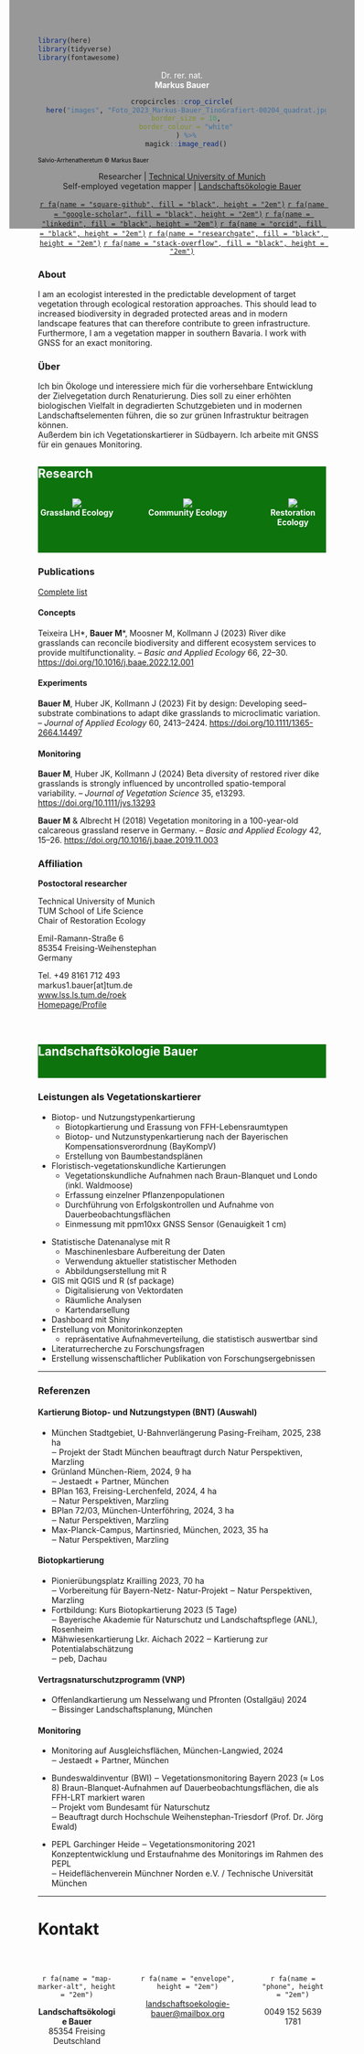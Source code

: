 
```r
library(here)
library(tidyverse)
library(fontawesome)
```

<style>
  body {
  background-image: linear-gradient( rgba(0,0,0,.4), rgba(0,0,0,.4) ), url(images/Glatthaferwiese.jpg);
  background-color: rgba(255, 255, 255, 0.1);
  background-size: Auto 400px;
  background-repeat: no-repeat;
  background-position: center top;
}
</style>

<center>
<p style="color:white;">
Dr. rer. nat.<br>
**Markus Bauer**
</p>

</center>

<center>

```r
cropcircles::crop_circle(
  here("images", "Foto_2023_Markus-Bauer_TinoGrafiert-00204_quadrat.jpg"),
  border_size = 10,
  border_colour = "white"
  ) %>%
  magick::image_read()
```

</center>

<left>

<p style="color:black;"><font size="1">Salvio-Arrhenatheretum &copy; Markus Bauer</font></p>

</left>

<center>

Researcher | [Technical University of Munich](index.qmd#sec-research)
<br>
Self-employed vegetation mapper | [Landschaftsökologie Bauer](index.qmd#sec-loekb)
<br>

[`r fa(name = "square-github", fill = "black", height = "2em")`](https://github.com/markus1.bauer)
[`r fa(name = "google-scholar", fill = "black", height = "2em")`](https://scholar.google.de/citations?user=oHhmOkkAAAAJ&hl=de) [`r fa(name = "linkedin", fill = "black", height = "2em")`](www.linkedin.com/in/markus-bauer-10a451228)
[`r fa(name = "orcid", fill = "black", height = "2em")`](https://orcid.org/0000-0001-5372-4174)
[`r fa(name = "researchgate", fill = "black", height = "2em")`](https://www.researchgate.net/profile/Markus-Bauer-8)
[`r fa(name = "stack-overflow", fill = "black", height = "2em")`](https://stackoverflow.com/users/15853879/markus-bauer)

</center>

### About

I am an ecologist interested in the predictable development of target vegetation through ecological restoration approaches. This should lead to increased biodiversity in degraded protected areas and in modern landscape features that can therefore contribute to green infrastructure.
<br>
Furthermore, I am a vegetation mapper in southern Bavaria. I work with GNSS for an exact monitoring.

### Über

Ich bin Ökologe und interessiere mich für die vorhersehbare Entwicklung der Zielvegetation durch Renaturierung. Dies soll zu einer erhöhten biologischen Vielfalt in degradierten Schutzgebieten und in modernen Landschaftselementen führen, die so zur grünen Infrastruktur beitragen können.
<br>
Außerdem bin ich Vegetationskartierer in Südbayern. Ich arbeite mit GNSS für ein genaues Monitoring.


::: {.column-screen style="background-color:#0d730d"}

# [Research]{style="color:white;"} {#sec-research}

::: {.column-body}

:::: {style="display: grid; grid-template-columns: 27% 40% 23%; grid-column-gap: 5%; "}

:::{}

<center>

![](images/landscape_4932762.png)
<br>
[**Grassland Ecology**]{style="color:white;"}

</center>

:::

:::{}

<center>

![](images/landscape_4932762.png)
<br>
[**Community Ecology**]{style="color:white;"}

</center>

:::

:::{}

<center>

![](images/landscape_4932762.png)
<br>
[**Restoration Ecology**]{style="color:white;"}

</center>

:::

:::

::::

<br>

:::

### Publications {#sec-publications}

[Complete list](https://scholar.google.de/citations?hl=de&user=oHhmOkkAAAAJ)

#### **Concepts**

Teixeira LH\*, **Bauer M**\*, Moosner M, Kollmann J (2023) River dike grasslands can reconcile biodiversity and different ecosystem services to provide multifunctionality. – *Basic and Applied Ecology* 66, 22–30. <https://doi.org/10.1016/j.baae.2022.12.001>

#### **Experiments**

**Bauer M**, Huber JK, Kollmann J (2023) Fit by design: Developing seed–substrate combinations to adapt dike grasslands to microclimatic variation. – *Journal of Applied Ecology* 60, 2413–2424. <https://doi.org/10.1111/1365-2664.14497>

#### **Monitoring**

**Bauer M**, Huber JK, Kollmann J (2024) Beta diversity of restored river dike grasslands is strongly influenced by uncontrolled spatio-temporal variability. – *Journal of Vegetation Science* 35, e13293. <https://doi.org/10.1111/jvs.13293>

**Bauer M** & Albrecht H (2018) Vegetation monitoring in a 100-year-old calcareous grassland reserve in Germany. – *Basic and Applied Ecology* 42, 15–26. <https://doi.org/10.1016/j.baae.2019.11.003>

### Affiliation

**Postoctoral researcher**

Technical University of Munich
<br>
TUM School of Life Science
<br>
Chair of Restoration Ecology

Emil-Ramann-Straße 6
<br>
85354 Freising-Weihenstephan
<br>
Germany

Tel. +49 8161 712 493
<br>
markus1.bauer[at]tum.de
<br>
[www.lss.ls.tum.de/roek](www.lss.ls.tum.de/en/roek)
<br>
[Homepage/Profile](https://www.lss.ls.tum.de/en/roek/team/dr-markus-bauer/)

<br>

::: {.column-screen style="background-color:#0d730d"}

::: {.column-body}

# [Landschaftsökologie Bauer]{style="color:white;"}{#sec-loekb}

<br>

:::

:::

### Leistungen als Vegetationskartierer

::: {.grid}

::: {.g-col-6}

-   Biotop- und Nutzungstypenkartierung
    -   Biotopkartierung und Erassung von FFH-Lebensraumtypen
    -   Biotop- und Nutzunstypenkartierung nach der Bayerischen Kompensationsverordnung (BayKompV)
    -   Erstellung von Baumbestandsplänen
-   Floristisch-vegetationskundliche Kartierungen
    -   Vegetationskundliche Aufnahmen nach Braun-Blanquet und Londo (inkl. Waldmoose)
    -   Erfassung einzelner Pflanzenpopulationen
    -   Durchführung von Erfolgskontrollen und Aufnahme von Dauerbeobachtungsflächen
    -   Einmessung mit ppm10xx GNSS Sensor (Genauigkeit 1 cm)


:::

::: {.g-col-6}

-   Statistische Datenanalyse mit R
    -   Maschinenlesbare Aufbereitung der Daten
    -   Verwendung aktueller statistischer Methoden
    -   Abbildungserstellung mit R
-   GIS mit QGIS und R (sf package)
    -   Digitalisierung von Vektordaten
    -   Räumliche Analysen
    -   Kartendarsellung
-   Dashboard mit Shiny
-   Erstellung von Monitorinkonzepten
    -   repräsentative Aufnahmeverteilung, die statistisch auswertbar sind
-   Literaturrecherche zu Forschungsfragen
-   Erstellung wissenschaftlicher Publikation von Forschungsergebnissen

:::

:::

***

### Referenzen {#sec-referenzen}

#### **Kartierung Biotop- und Nutzungstypen (BNT)** (Auswahl)

* München Stadtgebiet, U-Bahnverlängerung Pasing-Freiham, 2025, 238 ha\
  ‒ Projekt der Stadt München beauftragt durch Natur Perspektiven, Marzling
* Grünland München-Riem, 2024, 9 ha\
  ‒ Jestaedt + Partner, München
* BPlan 163, Freising-Lerchenfeld, 2024, 4 ha\
  ‒ Natur Perspektiven, Marzling
* BPlan 72/03, München-Unterföhring, 2024, 3 ha\
  ‒ Natur Perspektiven, Marzling
* Max-Planck-Campus, Martinsried, München, 2023, 35 ha\
  ‒ Natur Perspektiven, Marzling

#### **Biotopkartierung**

* Pionierübungsplatz Krailling 2023, 70 ha\
  ‒ Vorbereitung für Bayern-Netz- Natur-Projekt ‒ Natur Perspektiven, Marzling
* Fortbildung: Kurs Biotopkartierung 2023 (5 Tage)\
  ‒ Bayerische Akademie für Naturschutz und Landschaftspflege (ANL), Rosenheim
* Mähwiesenkartierung Lkr. Aichach 2022 ‒ Kartierung zur Potentialabschätzung\
  ‒ peb, Dachau

#### **Vertragsnaturschutzprogramm (VNP)**

* Offenlandkartierung um Nesselwang und Pfronten (Ostallgäu) 2024\
  ‒ Bissinger Landschaftsplanung, München

#### **Monitoring**

* Monitoring auf Ausgleichsflächen, München-Langwied, 2024\
  ‒ Jestaedt + Partner, München

* Bundeswaldinventur (BWI) ‒ Vegetationsmonitoring Bayern 2023 (≈ Los 8) Braun-Blanquet-Aufnahmen auf Dauerbeobachtungsflächen, die als FFH-LRT markiert waren\
  ‒ Projekt vom Bundesamt für Naturschutz\
  ‒ Beauftragt durch Hochschule Weihenstephan-Triesdorf (Prof. Dr. Jörg Ewald)

* PEPL Garchinger Heide ‒ Vegetationsmonitoring 2021 Konzeptentwicklung und Erstaufnahme des Monitorings im Rahmen des PEPL\
  ‒ Heideflächenverein Münchner Norden e.V. / Technische Universität München

***

# Kontakt {#sec-kontakt}

<br>

:::: {style="display: grid; grid-template-columns: 27% 40% 23%; grid-column-gap: 5%; "}

::: {}

<center>`r fa(name = "map-marker-alt", height = "2em")`

**Landschaftsökologie Bauer**
<br>
85354 Freising
<br>
Deutschland</center>

:::

::: {}

<center>`r fa(name = "envelope", height = "2em")`

[landschaftsoekologie-bauer\@mailbox.org](mailto:landschaftsoekologie-bauer@mailbox.org)</center>

:::

::: {}

<center>`r fa(name = "phone", height = "2em")`

0049 152 5639 1781</center>

:::

:::
